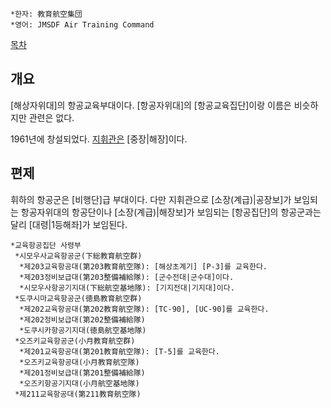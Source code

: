  *한자: 教育航空集団
 *영어: JMSDF Air Training Command

[[목차]]
== 개요 ==
[해상자위대]의 항공교육부대이다. [항공자위대]의 [항공교육집단]이랑 이름은 비슷하지만 관련은 없다.

1961년에 창설되었다. [[지휘관]]은 [중장|해장]이다.
== 편제 ==
휘하의 항공군은 [비행단]급 부대이다. 다만 지휘관으로 [소장(계급)|공장보]가 보임되는 항공자위대의 항공단이나 [소장(계급)|해장보]가 보임되는 [항공집단]의 항공군과는 달리 [대령|1등해좌]가 보임된다.

 *교육항공집단 사령부
  *시모우사교육항공군(下総教育航空群)
   *제203교육항공대(第203教育航空隊): [해상초계기] [P-3]를 교육한다.
   *제203정비보급대(第203整備補給隊): [군수전대|군수대]이다.
   *시모우사항공기지대(下総航空基地隊): [기지전대|기지대]이다.
  *도쿠시마교육항공군(徳島教育航空群)
   *제202교육항공대(第202教育航空隊): [TC-90], [UC-90]를 교육한다.
   *제202정비보급대(第202整備補給隊)
   *도쿠시카항공기지대(徳島航空基地隊)
  *오즈키교육항공군(小月教育航空群)
   *제201교육항공대(第201教育航空隊): [T-5]를 교육한다.
   *오즈키교육항공대(小月教育航空隊)
   *제201정비보급대(第201整備補給隊)
   *오즈키항공기지대(小月航空基地隊)
  *제211교육항공대(第211教育航空隊)
